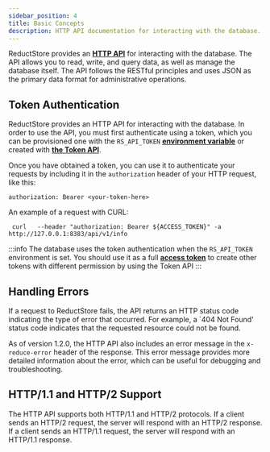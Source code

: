 ```yaml
---
sidebar_position: 4
title: Basic Concepts
description: HTTP API documentation for interacting with the database.
---
```


<head>
  <link rel="canonical" href="https://www.reduct.store/docs/http-api" />
</head>

ReductStore provides an **[HTTP API](./glossary#http-api)** for interacting with the database. The API allows you to read, write, and query data, as well as manage the database itself.
The API follows the RESTful principles and uses JSON as the primary data format for administrative operations.

## Token Authentication

ReductStore provides an HTTP API for interacting with the database. In order to use the API, you must first authenticate using a token, which you can be provisioned one with the `RS_API_TOKEN` **[environment variable](./configuration)** or created with [**the Token API**](./http-api/token-authentication).

Once you have obtained a token, you can use it to authenticate your requests by including it in the `authorization` header of your HTTP request, like this:

```
authorization: Bearer <your-token-here>
```

An example of a request with CURL:

```shell
 curl   --header "authorization: Bearer ${ACCESS_TOKEN}" -a http://127.0.0.1:8383/api/v1/info
```

:::info
The database uses the token authentication when the `RS_API_TOKEN` environment is set. You should use it as a full **[access token](./glossary#access-token)** to create other tokens with different permission by using the Token API
:::

## Handling Errors

If a request to ReductStore fails, the API returns an HTTP status code indicating the type of error that occurred. For example, a `404 Not Found' status code indicates that the requested resource could not be found.

As of version 1.2.0, the HTTP API also includes an error message in the `x-reduce-error` header of the response. This error message provides more detailed information about the error, which can be useful for debugging and troubleshooting.

## HTTP/1.1 and HTTP/2 Support

The HTTP API supports both HTTP/1.1 and HTTP/2 protocols. If a client sends an HTTP/2 request, the server will respond with an HTTP/2 response. If a client sends an HTTP/1.1 request, the server will respond with an HTTP/1.1 response.


<DocCardList />
